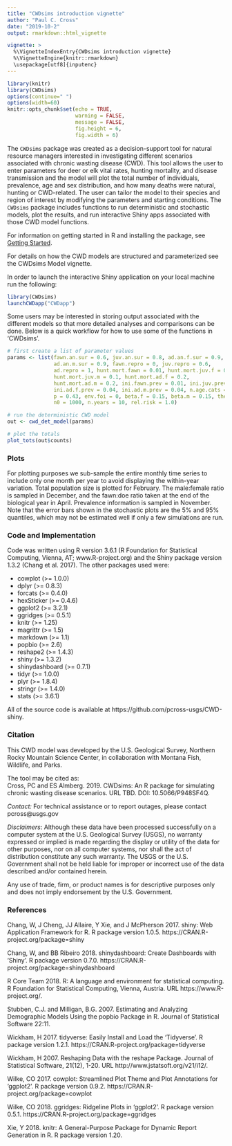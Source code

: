 ```yaml
---
title: "CWDsims introduction vignette"
author: "Paul C. Cross"
date: "2019-10-2"
output: rmarkdown::html_vignette

vignette: >
  %\VignetteIndexEntry{CWDsims introduction vignette}
  %\VignetteEngine{knitr::rmarkdown}
  \usepackage[utf8]{inputenc}
---
```


```r
library(knitr)
library(CWDsims)
options(continue=" ")
options(width=60)
knitr::opts_chunk$set(echo = TRUE,
                      warning = FALSE,
                      message = FALSE,
                      fig.height = 6,
                      fig.width = 6)
```

The `CWDsims` package was created as a decision-support tool for natural resource managers interested in investigating different scenarios associated with chronic wasting disease (CWD). This tool allows the user to enter parameters for deer or elk vital rates, hunting mortality, and disease transmission and the model will plot the total number of individuals, prevalence, age and sex distribution, and how many deaths were natural, hunting or CWD-related. The user can tailor the model to their species and region of interest by modifying the parameters and starting conditions. The `CWDsims` package includes functions to run deterministic and stochastic models, plot the results, and run interactive Shiny apps associated with those CWD model functions.

For information on getting started in R and installing the package, see [Getting Started](#getting-started-in-r). 

For details on how the CWD models are structured and parameterized see the CWDsims Model vignette.

In order to launch the interactive Shiny application on your local machine run the following:

```r
library(CWDsims)
launchCWDapp("CWDapp")
```

Some users may be interested in storing output associated with the different models so that more detailed analyses and comparisons can be done. Below is a quick workflow for how to use some of the functions in 'CWDsims'.

```r
# first create a list of parameter values
params <- list(fawn.an.sur = 0.6, juv.an.sur = 0.8, ad.an.f.sur = 0.9,
               ad.an.m.sur = 0.9, fawn.repro = 0, juv.repro = 0.6,
               ad.repro = 1, hunt.mort.fawn = 0.01, hunt.mort.juv.f = 0.1,
               hunt.mort.juv.m = 0.1, hunt.mort.ad.f = 0.2, 
               hunt.mort.ad.m = 0.2, ini.fawn.prev = 0.01, ini.juv.prev = 0.03,
               ini.ad.f.prev = 0.04, ini.ad.m.prev = 0.04, n.age.cats = 12, 
               p = 0.43, env.foi = 0, beta.f = 0.15, beta.m = 0.15, theta = 1, 
               n0 = 1000, n.years = 10, rel.risk = 1.0)

# run the deterministic CWD model
out <- cwd_det_model(params)

# plot the totals
plot_tots(out$counts)
```
### Plots

For plotting purposes we sub-sample the entire monthly time series to include only one month per year to avoid displaying the within-year variation. Total population size is plotted for February. The male:female ratio is sampled in December, and the fawn:doe ratio taken at the end of the biological year in April. Prevalence information is sampled in November. Note that the error bars shown in the stochastic plots are the 5% and 95% quantiles, which may not be estimated well if only a few simulations are run.

### Code and Implementation

Code was written using R version 3.6.1 (R Foundation for Statistical Computing, Vienna, AT; www.R-project.org) and the Shiny package version 1.3.2 (Chang et al. 2017). The other packages used were:

* cowplot (>= 1.0.0)
* dplyr (>= 0.8.3)
* forcats (>= 0.4.0)
* hexSticker (>= 0.4.6)
* ggplot2 (>= 3.2.1)
* ggridges (>= 0.5.1)
* knitr (>= 1.25)
* magrittr (>= 1.5)
* markdown (>= 1.1)
* popbio (>= 2.6)
* reshape2 (>= 1.4.3)
* shiny (>= 1.3.2)
* shinydashboard (>= 0.7.1)
* tidyr (>= 1.0.0)
* plyr (>= 1.8.4)
* stringr (>= 1.4.0)
* stats (>= 3.6.1)

All of the source code is available at https://github.com/pcross-usgs/CWD-shiny.

### Citation
This CWD model was developed by the U.S. Geological Survey, Northern Rocky Mountain Science Center, in collaboration with Montana Fish, Wildlife, and Parks.  

The tool may be cited as:  
Cross, PC and ES Almberg. 2019. CWDsims: An R package for simulating chronic wasting disease scenarios. URL TBD. DOI: 10.5066/P948SF4Q.

*Contact:* For technical assistance or to report outages, please contact pcross@usgs.gov

*Disclaimers*: Although these data have been processed successfully on a computer system at the U.S. Geological Survey (USGS), no warranty expressed or implied is made regarding the display or utility of the data for other purposes, nor on all computer systems, nor shall the act of distribution constitute any such warranty. The USGS or the U.S. Government shall not be held liable for improper or incorrect use of the data described and/or contained herein.

Any use of trade, firm, or product names is for descriptive purposes only and does not imply endorsement by the U.S. Government.

### References
Chang, W, J Cheng, JJ Allaire, Y Xie, and J McPherson 2017. shiny: Web
  Application Framework for R. R package version 1.0.5. https://CRAN.R-project.org/package=shiny

Chang, W, and BB Ribeiro 2018. shinydashboard: Create Dashboards with 'Shiny'.
  R package version 0.7.0. https://CRAN.R-project.org/package=shinydashboard

R Core Team 2018. R: A language and environment for statistical computing. R Foundation for
  Statistical Computing, Vienna, Austria. URL https://www.R-project.org/.

Stubben, C.J. and Milligan, B.G. 2007. Estimating and Analyzing Demographic Models Using the popbio Package in R. Journal of Statistical Software 22:11.

Wickham, H 2017. tidyverse: Easily Install and Load the 'Tidyverse'. R package version
  1.2.1. https://CRAN.R-project.org/package=tidyverse

Wickham, H 2007. Reshaping Data with the reshape Package. Journal of Statistical Software, 21(12), 1-20.
URL http://www.jstatsoft.org/v21/i12/.

Wilke, CO 2017. cowplot: Streamlined Plot Theme and Plot Annotations for 'ggplot2'. R
  package version 0.9.2. https://CRAN.R-project.org/package=cowplot

Wilke, CO 2018. ggridges: Ridgeline Plots in 'ggplot2'. R package version 0.5.1.
  https://CRAN.R-project.org/package=ggridges

Xie, Y 2018. knitr: A General-Purpose Package for Dynamic Report Generation in R. R package
  version 1.20.

